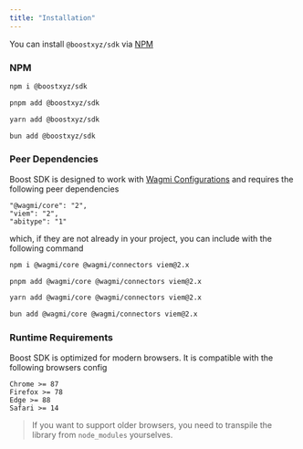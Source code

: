 ```yaml
---
title: "Installation"
---
```



<SDKDisclaimer />

You can install `@boostxyz/sdk` via [NPM](https://www.npmjs.com/package/@boostxyz/sdk)

### NPM

<CodeGroup>

```bash npm
npm i @boostxyz/sdk
```

```bash pnpm
pnpm add @boostxyz/sdk
```

```bash yarn
yarn add @boostxyz/sdk
```

```bash bun
bun add @boostxyz/sdk
```

</CodeGroup>

### Peer Dependencies

Boost SDK is designed to work with [Wagmi Configurations](https://wagmi.sh/core/api/createConfig#config) and requires the following peer dependencies

```
"@wagmi/core": "2",
"viem": "2",
"abitype": "1"
```

which, if they are not already in your project, you can include with the following command

<CodeGroup>

```bash npm
npm i @wagmi/core @wagmi/connectors viem@2.x
```
```bash pnpm
pnpm add @wagmi/core @wagmi/connectors viem@2.x
```
```bash yarn
yarn add @wagmi/core @wagmi/connectors viem@2.x
```
```bash bun
bun add @wagmi/core @wagmi/connectors viem@2.x
```
</CodeGroup>

### Runtime Requirements

Boost SDK is optimized for modern browsers. It is compatible with the following browsers config

```
Chrome >= 87
Firefox >= 78
Edge >= 88
Safari >= 14
```

> If you want to support older browsers, you need to transpile the library from `node_modules` yourselves.

